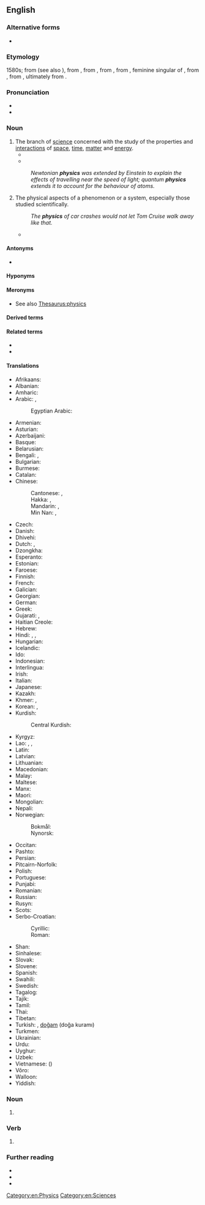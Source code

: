{{wikiversity lecture}}
==English==
{{wikipedia}}

===Alternative forms===
* {{l|en|physicks}} {{qualifier|obsolete}}

===Etymology===
{{root|en|ine-pro|*bʰuH-}}
1580s; from {{m|en|physic}} (see also {{m|en|-ics}}), from {{der|en|enm|phisik}}, from {{der|en|fro|fisike||natural science, art of healing}}, from {{der|en|la|physica||study of nature}}, from {{der|en|grc|φυσική}}, feminine singular of {{m|grc|φυσικός||natural; physical}}, from {{der|en|grc|φύσις||origin; nature, property}}, from {{der|en|grc|φύω||produce; bear; grow}}, ultimately from {{der|en|ine-pro|*bʰuH-||to appear, become, rise up}}.

===Pronunciation===
* {{IPA|en|/ˈfɪz.ɪks/}}
* {{audio|en|en-us-physics.ogg|Audio (US)}}

===Noun===
{{en-noun|-}}

# The branch of [[science]] concerned with the study of the properties and [[interaction]]s of [[space]], [[time]], [[matter]] and [[energy]].
#* {{quote-book|en|title=Front Page Physics: A Century of Physics in the News| page=3| url=https://books.google.com/books?isbn=0852743106| editor=A.J Meadows, M.M Hancock-Beaulieu| year=1994| passage=An analysis of media reports can correspondingly cast some light not only on how much physics is being reported, but on what branches of '''physics''' attract most popular attention.}}
#* {{quote-journal|en|date=2012-03
|author={{w|Jeremy Bernstein}}
|title=A Palette of Particles
|volume=100|issue=2|page=146
|magazine={{w|American Scientist}}
|url=http://www.americanscientist.org/issues/feature/2012/2/a-palette-of-particles
|passage=The '''physics''' of elementary particles in the 20th century was distinguished by the observation of particles whose existence had been predicted by theorists sometimes decades earlier.}}
#: ''Newtonian '''physics''' was extended by Einstein to explain the effects of travelling near the speed of light; quantum '''physics''' extends it to account for the behaviour of atoms.''
# The physical aspects of a phenomenon or a system, especially those studied scientifically.
#: ''The '''physics''' of car crashes would not let Tom Cruise walk away like that.''
#* {{quote-book|en|title=Front Page Physics: A Century of Physics in the News| page=3| url=https://books.google.com/books?isbn=0852743106| editor=A.J Meadows, M.M Hancock-Beaulieu| year=1994| passage=An analysis of media reports can correspondingly cast some light not only on how much '''physics''' is being reported, but on what branches of physics attract most popular attention.}}

====Antonyms====
* {{l|en|nonphysics}}

====Hyponyms====
{{col4
|en| aerophysics
| astrophysics
| attophysics
| biophysics
| cartoon physics
| chemical physics
| classical physics
| econophysics
| ecophysics
| gastrophysics
| geophysics
| heliophysics
| hyperphysics
| macrophysics
| metaphysics
| microphysics
| modern physics
| neurophysics
| nuclear physics
| optics
| particle physics
| petrophysics
| photophysics
| physical chemistry
| psychophysics
| quantum physics
| radiation physics
| radiophysics
| soil physics
| spacetime physics
| tectonophysics
| theoretical physics
| thermodynamics
}}

====Meronyms====
* See also [[Thesaurus:physics]]

====Derived terms====
{{der4
|en| metaphysics
| metametaphysics
| pataphysics
| sociophysics
}}

====Related terms====
* {{l|en|physical}}
* {{l|en|physicist}}

====Translations====
{{trans-top|branch of science}}
* Afrikaans: {{t+|af|fisika}}
* Albanian: {{t+|sq|fizikë|f}}
* Amharic: {{t|am|ፊዚክስ}}
* Arabic: {{t+|ar|فِيزِيَاء|f}}, {{t|ar|فِيزِيقَا|f}}
*: Egyptian Arabic: {{t|arz|فيزيا|f|tr=fezya}}
* Armenian: {{t+|hy|ֆիզիկա}}
* Asturian: {{t|ast|física|f}}
* Azerbaijani: {{t+|az|fizika}}
* Basque: {{t+|eu|fisika}}
* Belarusian: {{t|be|фі́зіка|f|sc=Cyrl}}
* Bengali: {{t|bn|পদার্থবিজ্ঞান|sc=Beng}}, {{t+|bn|পদার্থবিদ্যা|sc=Beng}}
* Bulgarian: {{t+|bg|фи́зика|f|sc=Cyrl}}
* Burmese: {{t+|my|ရူပဗေဒ}}
* Catalan: {{t+|ca|física|f}}
* Chinese:
*: Cantonese: {{t|yue|物理學|sc=Hani}}, {{t|yue|物理学|tr=mat6 lei5 hok6|sc=Hani}}
*: Hakka: {{t|hak|物理學|sc=Hani}}, {{t|hak|物理学|tr=vu̍t-lî-ho̍k|sc=Hani}}
*: Mandarin: {{t+|cmn|物理學|sc=Hani}}, {{t+|cmn|物理学|tr=wùlǐxué|sc=Hani}}
*: Min Nan: {{t|nan|物理學|sc=Hani}}, {{t|nan|物理学|tr=bu̍t-lí-ha̍k|sc=Hani}}
* Czech: {{t+|cs|fyzika|f}}
* Danish: {{t+|da|fysik|c}}
* Dhivehi: {{t|dv|ފީޒިޔާއީ އިލްމު}}
* Dutch: {{t+|nl|natuurkunde|f}}, {{t+|nl|fysica|f}}
* Dzongkha: {{t|dz|དངོས་ཁམས་རིག་པ}}
* Esperanto: {{t+|eo|fiziko}}
* Estonian: {{t+|et|füüsika}}
* Faroese: {{t+|fo|alisfrøði|f}}
* Finnish: {{t+|fi|fysiikka}}
* French: {{t+|fr|physique|f}}
* Galician: {{t+|gl|física|f}}
* Georgian: {{t|ka|ფიზიკა}}
* German: {{t+|de|Physik|f}}
* Greek: {{t+|el|φυσική|f}}
* Gujarati: {{t|gu|ભૌતિકવિજ્ઞાન}}, {{t|gu|ફિઝીક્સ}}
* Haitian Creole: {{t|ht|fizik}}
* Hebrew: {{t+|he|פִֿיזִיקָה|f|tr=fizika|sc=Hebr}}
* Hindi: {{t|hi|भौतिक शास्त्र|m|sc=Deva}}, {{t|hi|भौतिकी|f|sc=Deva}}, {{t|hi|फ़िज़िक्स|m-p}}
* Hungarian: {{t+|hu|fizika}}
* Icelandic: {{t+|is|eðlisfræði|f}}
* Ido: {{t+|io|fiziko}}
* Indonesian: {{t+|id|fisika}}
* Interlingua: {{t+|ia|physica|f}}
* Irish: {{t|ga|fisic|f}}
* Italian: {{t+|it|fisica|f}}
* Japanese: {{t+|ja|物理学|tr=ぶつりがく, butsurigaku|sc=Jpan}}
* Kazakh: {{t+|kk|физика}}
* Khmer: {{t|km|រូបសាស្ត្រ}}, {{t|km|រូបវិទ្យា}}
* Korean: {{t+|ko|물리학(物理學)}}, {{t+|ko|물리(物理)}}
* Kurdish:
*: Central Kurdish: {{t|ckb|فیزیا}}
{{trans-mid}}
* Kyrgyz: {{t+|ky|физика}}
* Lao: {{t|lo|ວັດຖຸວິທະຍາ}}, {{t+|lo|ວັດຖຸສາດ}}, {{t|lo|ຟີຊິກ}}
* Latin: {{t|la|physica|f}}
* Latvian: {{t|lv|fizika|f}}
* Lithuanian: {{t+|lt|fizika|f}}
* Macedonian: {{t|mk|физика|f|sc=Cyrl}}
* Malay: {{t+|ms|fizik}}
* Maltese: {{t|mt|fiżika|f}}
* Manx: {{t|gv|fishag}}
* Maori: {{t|mi|mātai ahupūngao}}
* Mongolian: {{t+|mn|физик}}
* Nepali: {{t|ne|भाैतिक शास्त्र|sc=Deva}}
* Norwegian:
*: Bokmål: {{t+|nb|fysikk|m}}
*: Nynorsk: {{t|nn|fysikk|m}}
* Occitan: {{t+|oc|fisica|f}}
* Pashto: {{t+|ps|فزيک|m|tr=fezík}}
* Persian: {{t+|fa|فیزیک|tr=fizik|sc=fa-Arab}}
* Pitcairn-Norfolk: {{t|pih|fisiks}}
* Polish: {{t+|pl|fizyka|f}}
* Portuguese: {{t+|pt|física|f}}
* Punjabi: {{t|pa|ਭੌਤਿਕ ਵਿਗਿਆਨ|m|sc=Guru}}
* Romanian: {{t+|ro|fizică|f}}
* Russian: {{t+|ru|фи́зика|f}}
* Rusyn: {{t|rue|фі́зіка|f}}
* Scots: {{t|sco|pheesics}}
* Serbo-Croatian:
*: Cyrillic: {{t|sh|физика|f}}
*: Roman: {{t+|sh|fizika|f}}
* Shan: {{t|shn|ပၢႆးႁၢင်ႈ}}
* Sinhalese: {{t|si|භෞතික විද්‍යාව}}
* Slovak: {{t+|sk|fyzika|f}}
* Slovene: {{t+|sl|fizika|f}}
* Spanish: {{t+|es|física|f}}
* Swahili: {{t+|sw|fizikia}}
* Swedish: {{t+|sv|fysik|c}}
* Tagalog: {{t|tl|pisika}}
* Tajik: {{t+|tg|физика}}
* Tamil: {{t|ta|பெளதிகம்|sc=Taml}}
* Thai: {{t+|th|ฟิสิกส์}}
* Tibetan: {{t|bo|དངོས་ཁམས་རིག་པ}}
* Turkish: {{t+|tr|fizik}}, [[doğam]] (doğa kuramı)
* Turkmen: {{t|tk|fizika}}
* Ukrainian: {{t|uk|фі́зика|f|sc=Cyrl}}
* Urdu: {{t|ur|طبیعیات|tr=tabi'iyāt|f|sc=ur-Arab}}
* Uyghur: {{t|ug|فىزىكا}}
* Uzbek: {{t+|uz|fizika}}
* Vietnamese: {{t+|vi|vật lý học}} ({{t|vi|物理學}})
* Võro: {{t|vro|füüsiga}}
* Walloon: {{t+|wa|fizike|f}}
* Yiddish: {{t|yi|פֿיזיק|f}}
{{trans-bottom}}

===Noun===
{{head|en|noun form}}

# {{plural of|en|physic}}

===Verb===
{{head|en|verb form}}

# {{en-third-person singular of|physic}}

===Further reading===
* {{R:Webster 1913}}
* {{R:Century 1911}}
* {{R:OneLook}}

[[Category:en:Physics]]
[[Category:en:Sciences]]
